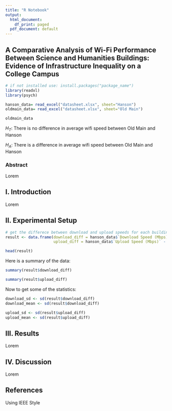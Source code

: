 ```yaml
---
title: "R Notebook"
output:
  html_document:
    df_print: paged
  pdf_document: default
---
```


## A Comparative Analysis of Wi-Fi Performance Between Science and Humanities Buildings: Evidence of Infrastructure Inequality on a College Campus

```r
# if not installed use: install.packages("package_name")
library(readxl)
library(psych)

hanson_data= read_excel("datasheet.xlsx", sheet="Hanson")
oldmain_data= read_excel("datasheet.xlsx", sheet="Old Main")

oldmain_data
```

$H_T$: There is no difference in average wifi speed between Old Main and Hanson

$H_A$: There is a difference in average wifi speed between Old Main and Hanson

### Abstract

Lorem

## I. Introduction

Lorem

## II. Experimental Setup

```r
# get the differece between download and upload speeds for each building
result <- data.frame(download_diff = hanson_data$`Download Speed (Mbps)` - oldmain_data$`Download Speed (Mbps)`, 
                     upload_diff = hanson_data$`Upload Speed (Mbps)` - oldmain_data$`Upload Speed (Mbps)`)

head(result)
```

Here is a summary of the data:

```r
summary(result$download_diff)
```

```r
summary(result$upload_diff)
```

Now to get some of the statistics:

```r
download_sd <- sd(result$download_diff)
download_mean <- sd(result$download_diff)

upload_sd <- sd(result$upload_diff)
upload_mean <- sd(result$upload_diff)
```

## III. Results

Lorem

## IV. Discussion

Lorem

## References

Using IEEE Style
